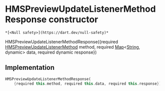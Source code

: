 # HMSPreviewUpdateListenerMethodResponse constructor

    *[<Null safety>](https://dart.dev/null-safety)*

HMSPreviewUpdateListenerMethodResponse({required [HMSPreviewUpdateListenerMethod](../../enum_hms_preview_update_listener_method/HMSPreviewUpdateListenerMethod-class) method, required [Map](https://api.flutter.dev/flutter/dart-core/Map-class.html)&lt;[String](https://api.flutter.dev/flutter/dart-core/String-class.html), dynamic> data, required dynamic response})

## Implementation

```dart
HMSPreviewUpdateListenerMethodResponse(
    {required this.method, required this.data, required this.response});
```
